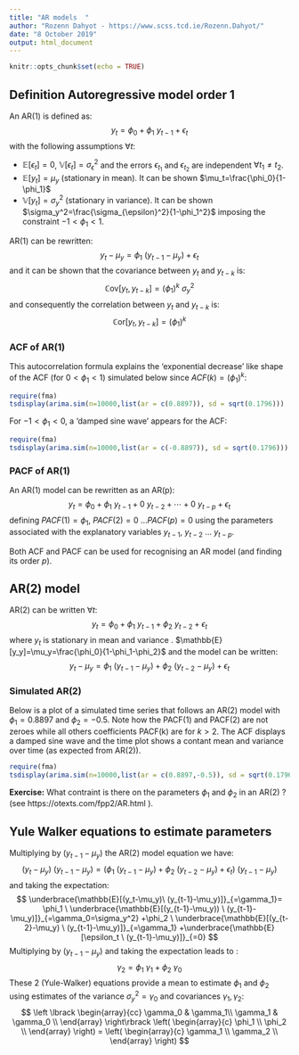 ---
title: "AR models  "
author: "Rozenn Dahyot - https://www.scss.tcd.ie/Rozenn.Dahyot/"
date: "8 October 2019"
output: html_document
---

```{r setup, include=FALSE}
knitr::opts_chunk$set(echo = TRUE)
```


## Definition Autoregressive model order 1

An AR(1) is defined as: 
$$
y_t = \phi_0 +\phi_1 \ y_{t-1} +\epsilon_t
$$
with the following assumptions $\forall t$:

- $\mathbb{E}[\epsilon_t]= 0$, $\mathbb{V}[\epsilon_t]= \sigma_{\epsilon}^2$ and the errors $\epsilon_{t_1}$ and $\epsilon_{t_2}$ are independent $\forall t_1\neq t_2$.
- $\mathbb{E}[y_t]= \mu_y$ (stationary in mean). It can be shown $\mu_t=\frac{\phi_0}{1-\phi_1}$
- $\mathbb{V}[y_t]= \sigma_y^2$ (stationary in variance). It can be shown $\sigma_y^2=\frac{\sigma_{\epsilon}^2}{1-\phi_1^2}$ imposing the constraint $-1<\phi_1<1$.


AR(1) can be rewritten:
$$
y_t-\mu_y= \phi_1 \ (y_{t-1}-\mu_y) +\epsilon_t
$$
and it can be shown that the covariance between $y_t$ and $y_{t-k}$ is:
$$
\mathbb{C}\text{ov}[y_t,y_{t-k}]=(\phi_1)^k \ \sigma_y^2
$$
and consequently the correlation between $y_t$ and $y_{t-k}$ is:
$$
\mathbb{C}\text{or}[y_t,y_{t-k}]=(\phi_1)^k 
$$

### ACF of AR(1)


This autocorrelation formula explains the 'exponential decrease' like shape of the ACF (for $0<\phi_1<1$) simulated below since $ACF(k)=(\phi_1)^k$:

```{r,warning=FALSE, message=FALSE}
require(fma)
tsdisplay(arima.sim(n=10000,list(ar = c(0.8897)), sd = sqrt(0.1796)))

```

For $-1<\phi_1<0$, a 'damped sine wave' appears for the ACF: 

```{r,warning=FALSE, message=FALSE}
require(fma)
tsdisplay(arima.sim(n=10000,list(ar = c(-0.8897)), sd = sqrt(0.1796)))

```




### PACF of AR(1)

An AR(1) model can be rewritten as an AR(p):
$$
y_t = \phi_0 +\phi_1 \ y_{t-1} +0 \ y_{t-2}+\cdots +0 \ y_{t-p} + \epsilon_t
$$
defining $PACF(1)=\phi_1$, $PACF(2)=0$ ...$PACF(p)=0$ using the parameters associated with the explanatory variables $y_{t-1}$, $y_{t-2}$ ... $y_{t-p}$.

Both ACF and PACF can be used for recognising an AR model (and finding its order $p$).


## AR(2) model



AR(2) can be written $\forall t$:
$$
y_t= \phi_0 + \phi_1 \ y_{t-1} + \phi_2 \ y_{t-2} +\epsilon_t
$$
where $y_t$ is stationary in mean and variance  . $\mathbb{E}[y_y]=\mu_y=\frac{\phi_0}{1-\phi_1-\phi_2}$ and the model can be written:
$$
y_t-\mu_y= \phi_1 \ (y_{t-1}-\mu_y) +\phi_2 \ (y_{t-2}-\mu_y) +\epsilon_t
$$


### Simulated AR(2)



Below  is a plot of a simulated time series that follows an AR(2) model with
$\phi_1=0.8897$  and $\phi_2=-0.5$. Note how the PACF(1) and PACF(2) are not zeroes while all others coefficients PACF(k) are for $k>2$. The ACF displays a damped sine wave and the  time plot shows a contant mean and variance over time (as expected from AR(2)).

```{r,warning=FALSE, message=FALSE}
require(fma)
tsdisplay(arima.sim(n=10000,list(ar = c(0.8897,-0.5)), sd = sqrt(0.1796)))

```

**Exercise:** What contraint is there on the parameters $\phi_1$ and $\phi_2$ in an AR(2) ? 
(see  https://otexts.com/fpp2/AR.html ).


## Yule Walker equations to estimate parameters

Multiplying by $(y_{t-1}-\mu_y)$ the AR(2) model equation we have:
$$
(y_t-\mu_y)\ (y_{t-1}-\mu_y)= (\phi_1 \ (y_{t-1}-\mu_y) +\phi_2 \ (y_{t-2}-\mu_y) +\epsilon_t) \ (y_{t-1}-\mu_y)
$$
and taking the expectation:
$$
\underbrace{\mathbb{E}[(y_t-\mu_y)\ (y_{t-1}-\mu_y)]}_{=\gamma_1}= \phi_1 \ \underbrace{\mathbb{E}[(y_{t-1}-\mu_y)) \ (y_{t-1}-\mu_y)]}_{=\gamma_0=\sigma_y^2} +\phi_2 \ \underbrace{\mathbb{E}[(y_{t-2}-\mu_y) \ (y_{t-1}-\mu_y)]}_{=\gamma_1} +\underbrace{\mathbb{E}[\epsilon_t \ (y_{t-1}-\mu_y)]}_{=0}
$$
Multiplying by $(y_{t-1}-\mu_y)$ and taking the expectation leads to :
$$
\gamma_2=\phi_1 \ \gamma_1 + \phi_2 \ \gamma_0
$$
These 2 (Yule-Walker) equations provide a mean to estimate $\phi_1$ and $\phi_2$ using estimates of the variance $\sigma_y^2=\gamma_0$ and covariances $\gamma_1,\gamma_2$:
$$
\left \lbrack
\begin{array}{cc}
\gamma_0 & \gamma_1\\
\gamma_1 & \gamma_0 \\
\end{array}
\right\rbrack
\left(  
\begin{array}{c}
\phi_1 \\
\phi_2 \\
\end{array}
\right) = 
\left(  
\begin{array}{c}
\gamma_1 \\
\gamma_2 \\
\end{array}
\right)
$$


